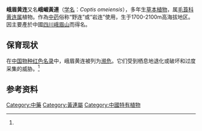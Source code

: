 {{medical}}
{{Speciesbox
| image = 
| image_caption = 
| status = EN
| status_system = CSRL
| status_ref = <ref name=CSRL>{{cite web |url=http://rep.iplant.cn/prot/Coptis%20omeiensis |language=中文 |title=峨眉黄连 |publisher=中国珍稀濒危植物信息系统 |accessdate=2018年1月27日 |archive-url=https://web.archive.org/web/20180129004504/http://rep.iplant.cn/prot/Coptis%20omeiensis |archive-date=2018年1月29日 |dead-url=yes }}</ref>
| genus = Coptis
| species = '''峨眉黄连 ''Coptis omeiensis'''''
| authority = (Chen) C. Y. Cheng
| synonyms = Coptis chinensis var. omeiensis
|}}
'''峨眉黄连'''又名'''峨嵋黃連'''（[[学名|学名]]：''Coptis omeiensis''），多年生[[草本植物|草本植物]]，属[[毛莨科|毛莨科]][[黄连属|黄连属]]植物。作為[[中药|中药]]俗称“野连”或“岩连”使用，生于1700-2100m高海拔地区。因主要產於中國[[四川|四川]][[峨眉山|峨眉山]]而得名。

==保育现状==
在[[中国物种红色名录|中国物种红色名录]]中，峨眉黄连被列为[[濒危|濒危]]。它们受到栖息地退化或破坏和过度采集的威胁。<ref name=CSRL/>

==参考资料==
{{reflist}}
{{Taxonbar|from=Q10270138}}

[[Category:中藥|Category:中藥]]
[[Category:黃連屬|Category:黃連屬]]
[[Category:中國特有植物|Category:中國特有植物]]
